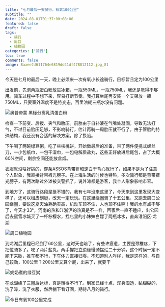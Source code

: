 ```yaml
---
title: "七月最后一天骑行，有氧100公里"
subtitle: ""
date: 2024-08-01T01:37:00+08:00
featured: false
draft: false
tags:
  - 骑行
  - 周口
  - 植物园
categories: ["骑行"]
toc: true
comments: false
image: 8aaee2d611764e6819dd41df478812112.jpg_81
---
```



今天是七月的最后一天，晚上必须来一次有氧小长途骑行，目标暂且定为100公里

出发前，先泡两瓶蛋白粉放进冰箱，一瓶550ML，一瓶750ML，我还是觉得不够用。骑车过程中不想下来，容易打断节奏。我打算坐尾再安装一个支架放一瓶750ML，只要室外温度不是特变态，百里油耗三瓶水没有问题。

<Img src="b83067a2ea7c373071f84295883919c.jpg" alt="奥普帝蒙 黑标分离乳清蛋白粉" />

检查一下前变、后拨、夹气和胎压。前胎由于自补液在气嘴处凝固，导致无法打气，不过目前胎压足够，不影响骑行，估计再骑一周胎压就不行了，由于管胎的特殊结构，我还没有合适的解决方案，除了换胎。

下午喝了两碗绿豆粥，吃了些核桃饼，开始做最后的准备，带了两件便携式螺丝刀，一小包纸巾，一包干湿巾，一包电解质盐丸，这些正好放进后尾包，占了大概60%空间，剩余空间还能放盒烟。

衣服就没啥好挑的，穿条ASSOS背带裤和速白干背心就行了，如果不是为了注意个人形象，我直接背带裤光膀子。在上海生活的时候也特热，多次骑行都是背带裤光膀子，有两次路过外滩被交警抓了，说外滩都是游客，我个人形象影响市容。

到地方了，这骑行路段是挺不错的，我有七年没来这里了，今天来到这里发现大变样了，还可以租皮划艇，改天一定玩玩。在这里绕圈骑了十五公里，又跑去周口公园绕圈，要说这夏天油耗确实高，机动车顶不住，人也顶不住啊！我的水有点不够了，今天才33°，河南的热和江浙沪的热真是不一样，回家后一直不适应，出公园后去蜜雪冰城买了一杯柠檬水，找店里的小妹妹白嫖了两瓶冰水，直奔淮阳区·龙湖

<Img src="8aaee2d611764e6819dd41df4788121.jpg" alt="周口植物园" />

到龙湖后里程已经到了60公里，这时天也暗了，有些许疲惫，主要是颈椎疼，下把位骑多了。吃了两片盐丸，两手握把立边缘慢骑摆烂二十分钟，这个时候一定不能下来歇，推车都不行，下车体力直接归零，不知道别人咋样，我是这样的，与自己较劲，100公里？200公里又算个屁，出来了，就要干

<Img src="abba2d44d1190120eb9a7ba9c40ad0c.jpg" alt="奶奶煮的绿豆粥" />

在龙湖绕了三圈后达标，真是饿得不行了。到家已经十点，浑身湿透，黏糊糊的，洗了澡，洗了衣服，然后躺下看订阅，期待八月的骑行。

<Img src="fb05cdae97a73fb17da66efc2bde383.jpg" alt="今日有氧100公里完成" exif="false" />